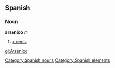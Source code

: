 == Spanish == {{wikipediaAlt|arsenic}}
=== Noun ===
'''arsénico''' ''m''
# [[arsenic]]

[[Category:Spanish nouns]]
[[Category:Spanish elements]]

[[gl:Arsénico]]